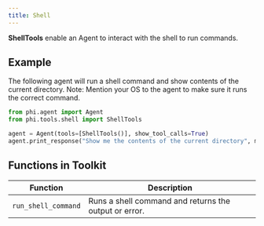 ```yaml
---
title: Shell
---
```


**ShellTools** enable an Agent to interact with the shell to run commands.

## Example

The following agent will run a shell command and show contents of the current directory. Note: Mention your OS to the agent to make sure it runs the correct command.

```python cookbook/tools/shell_tools.py
from phi.agent import Agent
from phi.tools.shell import ShellTools

agent = Agent(tools=[ShellTools()], show_tool_calls=True)
agent.print_response("Show me the contents of the current directory", markdown=True)
```

## Functions in Toolkit

| Function | Description |
|----------|-------------|
| `run_shell_command` | Runs a shell command and returns the output or error. |
